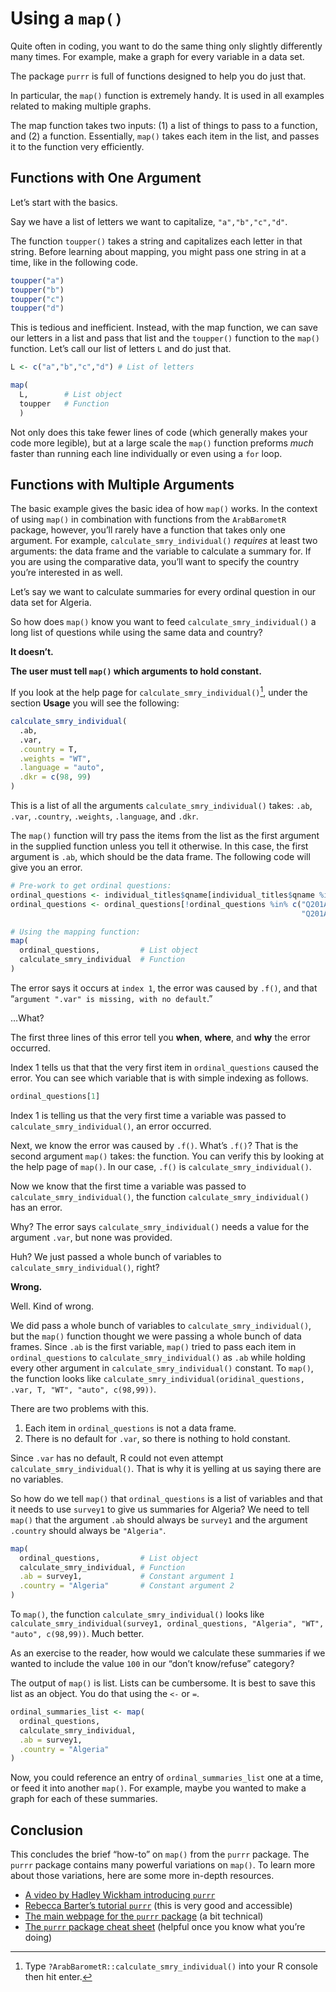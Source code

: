 # Using a `map()` {#using-map .unnumbered}

Quite often in coding, you want to do the same thing only slightly differently many times. For example, make a graph for every variable in a data set.

The package `purrr` is full of functions designed to help you do just that.

In particular, the `map()` function is extremely handy. It is used in all examples related to making multiple graphs.

The map function takes two inputs: (1) a list of things to pass to a function, and (2) a function. Essentially, `map()` takes each item in the list, and passes it to the function very efficiently. 

## Functions with One Argument {#map-basics -}

Let's start with the basics.

Say we have a list of letters we want to capitalize, `"a","b","c","d"`. 

The function `toupper()` takes a string and capitalizes each letter in that string. Before learning about mapping, you might pass one string in at a time, like in the following code.

```r

toupper("a")
toupper("b")
toupper("c")
toupper("d")

```

This is tedious and inefficient. Instead, with the map function, we can save our letters in a list and pass that list and the `toupper()` function to the `map()` function. Let's call our list of letters `L` and do just that.

```r

L <- c("a","b","c","d") # List of letters

map(
  L,        # List object
  toupper   # Function
  )

```

Not only does this take fewer lines of code (which generally makes your code more legible), but at a large scale the `map()` function preforms *much* faster than running each line individually or even using a `for` loop.

## Functions with Multiple Arguments {#advanced-map - }

The basic example gives the basic idea of how `map()` works. In the context of using `map()` in combination with functions from the `ArabBarometR` package, however, you'll rarely have a function that takes only one argument. For example, `calculate_smry_individual()` *requires* at least two arguments: the data frame and the variable to calculate a summary for. If you are using the comparative data, you'll want to specify the country you're interested in as well.

Let's say we want to calculate summaries for every ordinal question in our data set for Algeria.

So how does `map()` know you want to feed `calculate_smry_individual()` a long list of questions while using the same data and country?

**It doesn't.**

**The user must tell `map()` which arguments to hold constant.**

If you look at the help page for `calculate_smry_individual()`^[Type `?ArabBarometR::calculate_smry_individual()` into your R console then hit enter.], under the section **Usage** you will see the following:

```r

calculate_smry_individual(
  .ab,
  .var,
  .country = T,
  .weights = "WT",
  .language = "auto",
  .dkr = c(98, 99)
)

```

This is a list of all the arguments `calculate_smry_individual()` takes: `.ab`, `.var`, `.country`, `.weights`, `.language`, and `.dkr`. 

The `map()` function will try pass the items from the list as the first argument in the supplied function unless you tell it otherwise. In this case, the first argument is `.ab`, which should be the data frame. The following code will give you an error.

```r

# Pre-work to get ordinal questions:
ordinal_questions <- individual_titles$qname[individual_titles$qname %in% names(survey1) & individual_titles$type == "ordinal"]
ordinal_questions <- ordinal_questions[!ordinal_questions %in% c("Q201A_6A_LIB",
                                                                 "Q201A_6B_LIB")]

# Using the mapping function:
map(
  ordinal_questions,         # List object
  calculate_smry_individual  # Function
)

```

The error says it occurs at `index 1`, the error was caused by `.f()`, and that "`argument ".var" is missing, with no default`." 

...What?

The first three lines of this error tell you **when**, **where**, and **why** the error occurred.

Index 1 tells us that that the very first item in `ordinal_questions` caused the error. You can see which variable that is with simple indexing as follows.

```r

ordinal_questions[1]

```

Index 1 is telling us that the very first time a variable was passed to `calculate_smry_individual()`, an error occurred. 

Next, we know the error was caused by `.f()`. What's `.f()`? That is the second argument `map()` takes: the function. You can verify this by looking at the help page of `map()`. In our case, `.f()` is `calculate_smry_individual()`.

Now we know that the first time a variable was passed to `calculate_smry_individual()`, the function `calculate_smry_individual()` has an error.

Why? The error says `calculate_smry_individual()` needs a value for the argument `.var`, but none was provided.

Huh? We just passed a whole bunch of variables to `calculate_smry_individual()`, right?

**Wrong.**

Well. Kind of wrong.

We did pass a whole bunch of variables to `calculate_smry_individual()`, but the `map()` function thought we were passing a whole bunch of data frames. Since `.ab` is the first variable, `map()` tried to pass each item in `ordinal_questions` to `calculate_smry_individual()` as `.ab` while holding every other argument in `calculate_smry_individual()` constant. To `map()`, the function looks like `calculate_smry_individual(oridinal_questions, .var, T, "WT", "auto", c(98,99))`.

There are two problems with this.

1. Each item in `ordinal_questions` is not a data frame.
2. There is no default for `.var`, so there is nothing to hold constant.

Since `.var` has no default, R could not even attempt `calculate_smry_individual()`. That is why it is yelling at us saying there are no variables.

So how do we tell `map()` that `ordinal_questions` is a list of variables and that it needs to use `survey1` to give us summaries for Algeria? We need to tell `map()` that the argument `.ab` should always be `survey1` and the argument `.country` should always be `"Algeria"`.

```r

map(
  ordinal_questions,         # List object
  calculate_smry_individual, # Function
  .ab = survey1,             # Constant argument 1
  .country = "Algeria"       # Constant argument 2
)

```

To `map()`, the function `calculate_smry_individual()` looks like `calculate_smry_individual(survey1, ordinal_questions, "Algeria", "WT", "auto", c(98,99))`. Much better.

As an exercise to the reader, how would we calculate these summaries if we wanted to include the value `100` in our "don't know/refuse" category?

The output of `map()` is list. Lists can be cumbersome. It is best to save this list as an object. You do that using the `<-` or `=`.

```r

ordinal_summaries_list <- map(
  ordinal_questions,         
  calculate_smry_individual, 
  .ab = survey1,             
  .country = "Algeria"       
)

```

Now, you could reference an entry of `ordinal_summaries_list` one at a time, or feed it into another `map()`. For example, maybe you wanted to make a graph for each of these summaries.

## Conclusion {-}

This concludes the brief "how-to" on `map()` from the `purrr` package. The `purrr` package contains many powerful variations on `map()`. To learn more about those variations, here are some more in-depth resources.

  - [A video by Hadley Wickham introducing `purrr`](https://www.youtube.com/watch?v=EGAs7zuRutY)
  - [Rebecca Barter's tutorial `purrr`](https://rebeccabarter.com/blog/2019-08-19_purrr) (this is very good and accessible)
  - [The main webpage for the `purrr` package](https://purrr.tidyverse.org/) (a bit technical)
  - [The `purrr` package cheat sheet](https://evoldyn.gitlab.io/evomics-2018/ref-sheets/R_purrr.pdf) (helpful once you know what you're doing)